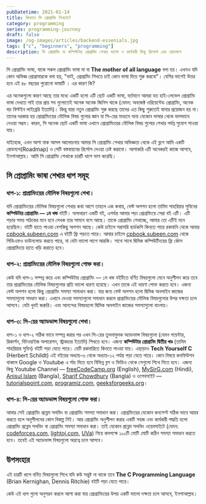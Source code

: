 ```yaml
---
pubDatetime: 2021-01-14
title: কিভাবে সি প্রোগ্রামিং শিখবো?
category: programming
series: programming-journey
draft: false
image: /og-images/articles/backend-essenials.jpg
tags: ["c", "beginners", "programming"]
description: সি প্রোগ্রামিং বা কম্পিউটার প্রোগ্রামিং শেখার ভালো ও কার্যকরী কিছু রিসোর্স এবং রোডম্যপ
---
```


সি প্রোগ্রামিং ভাষা, যাকে সকল প্রোগ্রামিং ভাষা মা বা **The mother of all language** বলা হয়। এখনও যদি কোন অভিজ্ঞ প্রোগ্রামারকে বলা হয়, "ভাই, প্রোগ্রামিং শিখতে চাই কোন ভাষা দিয়ে শুরু করবো"। বেশির ভাগেই উত্তর হবে এই ৪৮ বছরের পুরোনো ভাষাটি । এর কারণ কি?

এর অনেকগুলো কারণ আছে তার মধ্যে একটি হলো এটি ছোট একটি ভাষা, বর্তমানে আমরা যত হাই-লেভেল প্রোগ্রামিং ভাষা দেখতে পাই তার প্রায় সব গুলোতেই অনেক অনেক জিনিস থাকে (যেমন: অবজেক্ট ওরিয়েন্টেড প্রোগ্রামিং, অনেক বড় বিল্টইন লাইব্রেরি ইত্যাদি)। কিন্তু যারা নতুন প্রোগ্রামিং শুরু করছে তাদের এত কিছু শুরুতেই যানার প্রয়োজন হয় না। তাদের দরকার হয় প্রোগ্রামিংয়ের মৌলিক বিষয় গুলোর জ্ঞান যা সি-য়ের মাধ্যমে অন্য যেকোন ভাষার থেকে ভালভাবে নেওয়া সম্ভম। কারন, সি অনেক ছোট একটি ভাষা এখানে প্রোগ্রামিংয়ের মৌলিক বিষয় গুলোর শেখার পর্যপ্ত সুযোগ পাওয়া যায়।

যাইহোক, এখন আশা যাক আসল আলোচনায় আমার সি প্রোগ্রামিং শেখার অভিজ্ঞতা থেকে এই ব্লগে আমি একটি রোডম্যপ(Roadmap) ও সেটি বস্তবায়নের রির্সোস দেওয়া চেষ্ট করাবো। আশাকরি এটি অনেকরই কাজে আশবে, ইনশাআল্লাহ। আমি সি প্রোগ্রামিং শেখাকে চারটি ধাপে ভাগ করেছি।

## সি প্রোগ্রামিং ভাষা শেখার ধাপ সমূহ

### ধাপ-১: প্রাগ্রামিংয়ের মৌলিক বিষয়গুলো শেখা।

যদি প্রোগ্রামিংয়ের মৌলিক বিষয়গুলো শেখার কথা আশে তাহলে এক কথায়, বেস্ট অপশন হলো তামিম সাহরিয়ার সুবিনের **কম্পিউটার প্রোগ্রামিং — ১ম খন্ড** বইটি। অসাধারণ একটি বই, এপর্যন্ত আমার পড়া প্রোগ্রমিংয়ে সেরা বই এটি। এটি পড়ার সময় পাঠকের মনে হবে লেখক তার সামনে বসে আছে। তাকে প্রোগ্রামিং শেখাচ্ছে, আমার তো এটিই মনে হয়েছিল। বইটি হাতে পাওয়া বেশকিছু অপশন আছে। কেউ চাইলে সরাসরি হার্ডকপি কিনতে পারে রকমানি থেকে আবার [cpbook.subeen.com](https://cpbook.subeen.com) এ বইটি ফ্রি পড়তে পারে। আবার চাইলে [cpbook.subeen.com](https://cpbook.subeen.com) থেকে পিডিএফও ডাউনলোড করতে পারে, যা যেটা ভালো লাগে আরকি। সাথে সাথে দ্বিমিক কম্পিউটিংয়ের ফ্রি র্কোস প্রোগ্রামিংয়ে হাতে খড়ি করাতে হবে।

### ধাপ-২: প্রাগ্রামিংয়ের মৌলিক বিষয়গুলো পোক্ত করা।

কেউ যদি ধাপ-১ সম্পন্ন করে এবং কম্পিউটার প্রোগ্রামিং — ১ম খন্ড বইটিতে বর্ণিত বিষয়গুলো মেনে অনুশীলন করে তবে তার প্রাগ্রামিংয়ের মৌলিক বিষয়গুলোর প্রতি ভালো ধারণা হয়েছে। এখন তাকে এই ধারণা পোক্ত করতে হবে। এজন্য বেস্ট অপশন হলো কিছু প্রোগ্রামিং সমস্যা সামাধান করা। যার জন্য বেস্ট অপশন হলো দ্বিমিক অনলাইন জাজের সমস্যাগুলো সমধান করা। এখানে দেওয়া সমস্যাগুলো সমাধান করলে প্রাগ্রামিংয়ের মৌলিক বিষয়গুলোর উপর দক্ষতা চলে আসবে। যেটা খুবই জরুরি। এবং আনন্দের বিষয়হলো দ্বিমিক অনলাইন জাজের সমস্যাগুলো বাংলায়।

### ধাপ-৩: সি-য়ের অ্যাডভান্স বিষয়গুলো শেখা।

ধাপ-১ ও ধাপ-২ সঠিক ভাবে সম্পন্ন করার পর এখন সি-য়ের তুলনামুলক অ্যাডভান্স বিষয়গুলো (যেমন পয়েন্টার, রিকার্শন, বিটওয়াইজ অপারেশন, স্ট্রাকচার ইত্যাদি) শিখতে হবে। এজন্য **কম্পিউটার প্রোগ্রামিং দ্বিতীয় খণ্ড** (তামিম শাহরিয়ার সুবিন) বইটি পড়া যেতে পারে। যেটি রকমারিতে কিনতে পাওয়া যায়। এছাড়াও **Tech Yourself C** (Herbert Schildt) এই বইয়ের অধ্যায়-৬ থেকে অধ্যায়-১২ পর্যন্ত পড়া যেতে পারে। কোন বিষয়ে কনফিউশন থাকলে Google ও Youtube এ র্সাচ দিতে হবে বিভিন্ন ব্লগ ও ভিডিও থেকে সেগুলো শিখে নিতে হবে। এজন্য কিছু Youtube Channel — [freeCodeCamp.org](https://www.youtube.com/channel/UC8butISFwT-Wl7EV0hUK0BQ) (English), [MySirG.com](https://www.youtube.com/user/saurabhexponent1) (Hindi), [Anisul Islam](https://www.youtube.com/user/ANIS3730) (Bangla), [Sharif Chowdhury](https://www.youtube.com/@shariftech) (Bangla) ও ওপেবসাইট — [tutorialspoint.com](https://www.tutorialspoint.com), [programiz.com](https://www.programiz.com), [geeksforgeeks.org](https://www.geeksforgeeks.org)।

### ধাপ-৪: সি-য়ের অ্যাডভান্স বিষয়গুলো পোক্ত করা।

আবার সেই প্রোগ্রামিং প্রব্লেম সলভিং বা প্রোগ্রামিং সমস্যা সমাধান করা। প্রোগ্রমিংয়ের যেকোন কনসেপ্ট সঠিক ভাবে আয়ন্ব করতে হলে অনুশীলনের কোন বিকল্প নিই। আর প্রোগ্রামিং অনুশীলন করার একটি সহজ এবং কার্যকরী পদ্ধতি হলো প্রোগ্রামিং প্রব্লেম সলভিং বা প্রোগ্রামিং সমস্যা সমাধান করা। তাই যেকোন প্রব্লেম সলভিং ওয়েবসাইটে (যেমন: [codeforces.com](https://codeforces.com), [lightoj.com](https://lightoj.com), [UVa](https://onlinejudge.org)) গিয়ে কমপক্ষে ১০০টি মোটি মোটি কঠিন সমস্যা সমাধান করতে হবে। তবেই এই অ্যাডভান্স বিষয়গুলো অয়ত্বে চলে আসবে।

## উপসংহার

এই চারটি ধাপে বর্নিত বিষয়গুলো শিখে যদি কউ সন্তুষ্ট না থাকে তবে **The C Programming Language** (Brian Kernighan, Dennis Ritchie) বইটি পড়া যেতে পারে।

কেউ এই ধাপ গুলো অনুসরন করলে আশা করা যায় প্রোগ্রামিংয়ের উপর একটি ভালো দক্ষতা চলে আসবে, ইনশাআল্লাহ।
